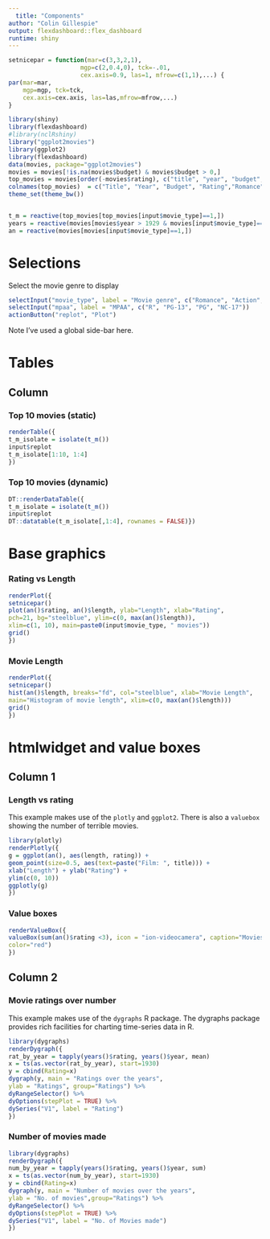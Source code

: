 ```yaml
---
  title: "Components"
author: "Colin Gillespie"
output: flexdashboard::flex_dashboard
runtime: shiny
---
```

  
  ```r
setnicepar = function(mar=c(3,3,2,1), 
                      mgp=c(2,0.4,0), tck=-.01,
                      cex.axis=0.9, las=1, mfrow=c(1,1),...) {
  par(mar=mar, 
      mgp=mgp, tck=tck,
      cex.axis=cex.axis, las=las,mfrow=mfrow,...)
}
```


```r
library(shiny)
library(flexdashboard)
#library(nclRshiny)
library("ggplot2movies")
library(ggplot2)
library(flexdashboard)
data(movies, package="ggplot2movies")
movies = movies[!is.na(movies$budget) & movies$budget > 0,]
top_movies = movies[order(-movies$rating), c("title", "year", "budget", "rating", "Romance", "Action", "Animation"), ]
colnames(top_movies)  = c("Title", "Year", "Budget", "Rating","Romance", "Action", "Animation")
theme_set(theme_bw())


t_m = reactive(top_movies[top_movies[input$movie_type]==1,])
years = reactive(movies[movies$year > 1929 & movies[input$movie_type]==1,])
an = reactive(movies[movies[input$movie_type]==1,])
```


Selections {.sidebar}
===============================
  
  
  Select the movie genre to display

```r
selectInput("movie_type", label = "Movie genre", c("Romance", "Action", "Animation"))
selectInput("mpaa", label = "MPAA", c("R", "PG-13", "PG", "NC-17"))
actionButton("replot", "Plot")
```

Note I've used a global side-bar here.

Tables
===================================== 

Column {.tabset .tabset-fade}
-------------------------------------
### Top 10 movies (static)

```r
renderTable({
t_m_isolate = isolate(t_m())
input$replot
t_m_isolate[1:10, 1:4]
})
```

### Top 10 movies (dynamic)

```r
DT::renderDataTable({
t_m_isolate = isolate(t_m())
input$replot
DT::datatable(t_m_isolate[,1:4], rownames = FALSE)})
```


Base graphics 
===================================== 

### Rating vs Length

```r
renderPlot({
setnicepar()
plot(an()$rating, an()$length, ylab="Length", xlab="Rating", 
pch=21, bg="steelblue", ylim=c(0, max(an()$length)), 
xlim=c(1, 10), main=paste0(input$movie_type, " movies"))
grid()
})
```

### Movie Length

```r
renderPlot({
setnicepar()
hist(an()$length, breaks="fd", col="steelblue", xlab="Movie Length", 
main="Histogram of movie length", xlim=c(0, max(an()$length)))
grid()
})
```

htmlwidget and value boxes
===================================== 

Column 1 {data-width=200}
------------------------------------
### Length vs rating

This example makes use of the `plotly` and `ggplot2`. There is also a `valuebox` showing the number
of terrible movies.

```r
library(plotly)
renderPlotly({
g = ggplot(an(), aes(length, rating)) + 
geom_point(size=0.5, aes(text=paste("Film: ", title))) + 
xlab("Length") + ylab("Rating") + 
ylim(c(0, 10)) 
ggplotly(g)
})
```

### Value boxes

```r
renderValueBox({
valueBox(sum(an()$rating <3), icon = "ion-videocamera", caption="Movies Rated less than 3", 
color="red")
})
```

Column 2 {data-width=300}
-------------------------------------

### Movie ratings over number

This example makes use of the `dygraphs` R package. The dygraphs
package provides rich facilities for charting time-series data 
in R. 

```r
library(dygraphs)
renderDygraph({
rat_by_year = tapply(years()$rating, years()$year, mean)
x = ts(as.vector(rat_by_year), start=1930)
y = cbind(Rating=x)
dygraph(y, main = "Ratings over the years", 
ylab = "Ratings", group="Ratings") %>% 
dyRangeSelector() %>%
dyOptions(stepPlot = TRUE) %>%
dySeries("V1", label = "Rating")
})
```

### Number of movies made

```r
library(dygraphs)
renderDygraph({
num_by_year = tapply(years()$rating, years()$year, sum)
x = ts(as.vector(num_by_year), start=1930)
y = cbind(Rating=x)
dygraph(y, main = "Number of movies over the years", 
ylab = "No. of movies",group="Ratings") %>% 
dyRangeSelector() %>%
dyOptions(stepPlot = TRUE) %>%
dySeries("V1", label = "No. of Movies made")
})
```





